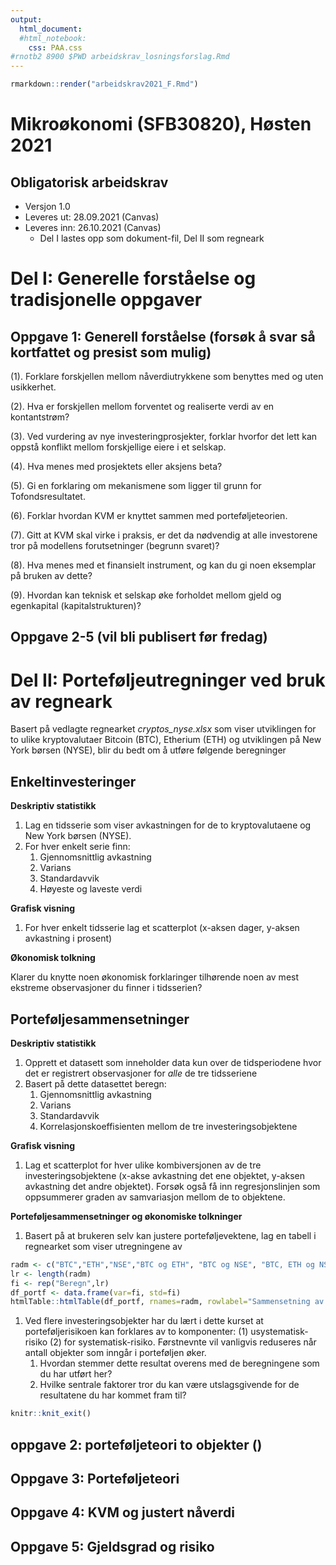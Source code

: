 ```yaml
---
output:
  html_document:
  #html_notebook:
    css: PAA.css
#rnotb2 8900 $PWD arbeidskrav_losningsforslag.Rmd
---
```


```r
rmarkdown::render("arbeidskrav2021_F.Rmd")
```
# Mikroøkonomi (SFB30820), Høsten 2021 
## Obligatorisk arbeidskrav 
- Versjon 1.0
- Leveres ut: 28.09.2021 (Canvas)
- Leveres inn: 26.10.2021 (Canvas)
  - Del I lastes opp som dokument-fil, Del II som regneark

# Del I: Generelle forståelse og tradisjonelle oppgaver
## Oppgave 1: Generell forståelse (forsøk å svar så kortfattet og presist som mulig)

(1). Forklare forskjellen mellom nåverdiutrykkene som benyttes med og uten usikkerhet.

(2). Hva er forskjellen mellom forventet og realiserte verdi av en kontantstrøm?

(3). Ved vurdering av nye investeringprosjekter, forklar hvorfor det lett kan oppstå konflikt mellom forskjellige eiere i et selskap.

(4). Hva menes med prosjektets eller aksjens beta?

(5). Gi en forklaring om mekanismene som ligger til grunn for Tofondsresultatet.

(6). Forklar hvordan KVM er knyttet sammen med porteføljeteorien.

(7). Gitt at KVM skal virke i praksis, er det da nødvendig at alle investorene tror på modellens forutsetninger (begrunn svaret)?

(8). Hva menes med et finansielt instrument, og kan du gi noen eksemplar på bruken av dette? 

(9). Hvordan kan teknisk et selskap øke forholdet mellom gjeld og egenkapital (kapitalstrukturen)?

## Oppgave 2-5 (vil bli publisert før fredag)

# Del II: Porteføljeutregninger ved bruk av regneark
Basert på vedlagte regnearket *cryptos_nyse.xlsx* som viser utviklingen for to ulike kryptovalutaer Bitcoin (BTC), Etherium (ETH) og utviklingen på New York børsen (NYSE), blir du bedt om å utføre følgende beregninger

## Enkeltinvesteringer

**Deskriptiv statistikk**

1. Lag en tidsserie som viser avkastningen for de to kryptovalutaene og New York børsen (NYSE). 
1. For hver enkelt serie finn:
	1. Gjennomsnittlig avkastning
	1. Varians
	1. Standardavvik
	1. Høyeste og laveste verdi

**Grafisk visning**

1. For hver enkelt tidsserie lag et scatterplot (x-aksen dager, y-aksen avkastning i prosent)

**Økonomisk tolkning**

Klarer du knytte noen økonomisk forklaringer tilhørende noen av mest ekstreme observasjoner du finner i tidsserien?

## Porteføljesammensetninger

**Deskriptiv statistikk**

1. Opprett et datasett som inneholder data kun over de tidsperiodene  hvor det er registrert observasjoner for *alle* de tre tidsseriene
1. Basert på dette datasettet beregn:
	1. Gjennomsnittlig avkastning
	2. Varians
	3. Standardavvik
	4. Korrelasjonskoeffisienten mellom de tre investeringsobjektene

**Grafisk visning**

1. Lag et scatterplot for hver ulike kombiversjonen av de tre investeringsobjektene (x-akse avkastning det ene objektet, y-aksen avkastning det andre objektet). Forsøk også få inn regresjonslinjen som oppsummerer graden av samvariasjon mellom de to objektene. 

**Porteføljesammensetninger og økonomiske tolkninger**

1. Basert på at brukeren selv kan justere porteføljevektene, lag en tabell i regnearket som viser utregningene av
```r
radm <- c("BTC","ETH","NSE","BTC og ETH", "BTC og NSE", "BTC, ETH og NSE")
lr <- length(radm)
fi <- rep("Beregn",lr)
df_portf <- data.frame(var=fi, std=fi) 
htmlTable::htmlTable(df_portf, rnames=radm, rowlabel="Sammensetning av porteføljen",header=c("Porteføljens varians","Porteføljens standardavvik"))
```

1. Ved flere investeringsobjekter har du lært i dette kurset at porteføljerisikoen kan forklares av to komponenter: (1) usystematisk-risiko (2) for systematisk-risiko. Førstnevnte vil vanligvis reduseres når antall objekter som inngår i porteføljen øker.
	1. Hvordan stemmer dette resultat overens med de beregningene som du har utført her?
	1. Hvilke sentrale faktorer tror du kan være utslagsgivende for de resultatene du har kommet fram til?

```r
knitr::knit_exit()
```

## oppgave 2: porteføljeteori to objekter ()
## Oppgave 3: Porteføljeteori 
## Oppgave 4: KVM og justert nåverdi
## Oppgave 5: Gjeldsgrad og risiko
